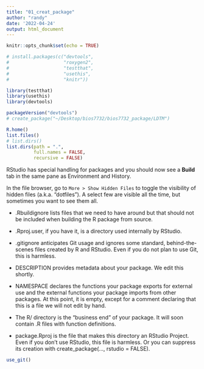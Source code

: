 ```yaml
---
title: "01_creat_package"
author: "randy"
date: '2022-04-24'
output: html_document
---
```


```r
knitr::opts_chunk$set(echo = TRUE)
```


```r
# install.packages(c("devtools", 
#                    "roxygen2", 
#                    "testthat", 
#                    "usethis", 
#                    "knitr"))

library(testthat)
library(usethis)
library(devtools)
```



```r
packageVersion("devtools")
# create_package("~/Desktop/bios7732/bios7732_package/LDTM")
```

```r

R.home()
list.files()
# list.dirs()
list.dirs(path = ".",
          full.names = FALSE,
          recursive = FALSE)
```

RStudio has special handling for packages 
and you should now see a **Build** tab 
in the same pane as Environment and History.


In the file browser, go to `More > Show Hidden Files` to toggle the visibility of hidden files (a.k.a. “dotfiles”). A select few are visible all the time, but sometimes you want to see them all.

- .Rbuildignore lists files that we need to have around but that should not be included when building the R package from source.


- .Rproj.user, if you have it, is a directory used internally by RStudio.

- .gitignore anticipates Git usage and ignores some standard, behind-the-scenes files created by R and RStudio. Even if you do not plan to use Git, this is harmless.

- DESCRIPTION provides metadata about your package. We edit this shortly.

- NAMESPACE declares the functions your package exports for external use and the external functions your package imports from other packages. At this point, it is empty, except for a comment declaring that this is a file we will not edit by hand.

- The R/ directory is the “business end” of your package. It will soon contain .R files with function definitions.

- package.Rproj is the file that makes this directory an RStudio Project. Even if you don’t use RStudio, this file is harmless. Or you can suppress its creation with create_package(..., rstudio = FALSE). 

```r
use_git()
```

